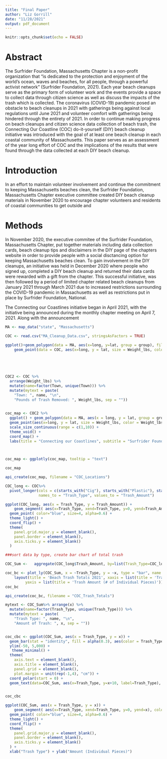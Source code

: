 ```yaml
---
title: "Final Paper"
author: "Liz Gorrill"
date: "11/28/2021"
output: pdf_document
---
```


```r
knitr::opts_chunk$set(echo = FALSE)
```


# Abstract

The Surfrider Foundation, Massachusetts Chapter is a non-profit organization that "is dedicated to the protection and enjoyment of the world's ocean, waves and beaches, for all people, through a powerful activist network" (Surfrider Foundation, 2021). Each year beach cleanups serve as the primary form of volunteer work and the events provide a space to collect data through citizen science as well as discuss the impacts of the trash which is collected. The coronavirus (COVID-19) pandemic posed an obstacle to beach cleanups in 2021 with gatherings being against local regulations until June 2021 and volunteer comfort with gatherings being hindered through the entirety of 2021. In order to continue making progress on beach cleanups and citizen science data collection of beach trash, the Connecting Our Coastline (COC) do-it-yourself (DIY) beach cleanup initiative was introduced with the goal of at least one beach cleanup in each coastal community of Massachusetts. This paper serves as an assessment of the year long effort of COC and the implications of the results that were found through the data collected at each DIY beach cleanup.

# Introduction

In an effort to maintain volunteer involvement and continue the commitment to keeping Massachusetts beaches clean, the Surfrider Foundation, Massachusetts Chapter executive committee created DIY beach cleanup materials in November 2020 to encourage chapter volunteers and residents of coastal communities to get outside and 

# Methods

In November 2020, the executive commitee of the Surfrider Foundation, Massachusetts Chapter, put together materials including data collection cards, beach cleanup tips and disclaimers in the DIY page of the chapters website in order to provide people with a social disctancing option for keeping Massachusetts beaches clean. To gain involvement in the DIY cleanups, an initiative was held in December 2020 where people who signed up, completed a DIY beach cleanup and returned their data cards were rewarded with a gift from the chapter. This successful initiative, was then followed by a period of limited chapter related beach cleanups from January 2021 through March 2021 due to increased restrictions surrounding the COVID-19 pandemic in Massachusetts as well as restrictions put in place by Surfrider Foundation, National.

The Connecting our Coastlines initiative began in April 2021, with the initiative being announced during the monthly chapter meeting on April 7, 2021. Along with the announcement


```r


MA <- map_data("state", "Massachusetts")

COC <- read.csv("MA_Cleanup_Data.csv", stringsAsFactors = TRUE)

ggplot()+geom_polygon(data = MA, aes(x=long, y=lat, group = group), fill = "grey", alpha = 0.6) +
    geom_point(data = COC, aes(x=long, y = lat, size = Weight_lbs, color = Weight_lbs)) + coord_map() + xlab("Longitude") + ylab("Latitude") 
  


 


```

```r

COC2 <- COC %>%
  arrange(Weight_lbs) %>%
  mutate(name=factor(Town, unique(Town))) %>%
  mutate(mytext = paste(
    "Town: ", name, "\n",
    "Pounds of Trash Removed: ", Weight_lbs, sep = ""))
  

coc_map <- COC2 %>%
  ggplot() + geom_polygon(data = MA, aes(x = long, y = lat, group = group), fill = "grey", alpha = 0.6) +
  geom_point(aes(x=long, y = lat, size = Weight_lbs, color = Weight_lbs, text = mytext, alpha = 2)) +
  scale_size_continuous(range = c(1,10)) +
  theme_void() +
  coord_map() + 
  labs(title = "Connecting our Coastlines", subtitle = "Surfrider Foundation Massachusetts Chapter beach cleanup data ", color = "Weight (pounds)")
 


coc_map <- ggplotly(coc_map, tooltip = "text")

coc_map

api_create(coc_map, filename = "COC_Locations")


```

```r

COC_long <- COC%>%
  pivot_longer(cols = c(starts_with("Cig"), starts_with("Plastic"), starts_with("Foam"), starts_with("Ball"), starts_with("Fish"), starts_with("Hyg"), starts_with("Paper"), starts_with("Treated"), starts_with("Wood"), starts_with("Metal"), starts_with("Glass"),  starts_with("Tire"), starts_with("Fire"), starts_with("Tarp"),  starts_with("Shot")),
               names_to = "Trash_Type", values_to = "Trash_Amount") 

ggplot(COC_long, aes(x = Trash_Type, y = Trash_Amount)) + 
    geom_segment( aes(x=Trash_Type, xend=Trash_Type, y=0, yend=Trash_Amount), color="skyblue") +
  geom_point( color="blue", size=4, alpha=0.6) +
  theme_light() +
  coord_flip() +
  theme(
    panel.grid.major.y = element_blank(),
    panel.border = element_blank(),
    axis.ticks.y = element_blank()
  )

###sort data by type, create bar chart of total trash
```



```r
   
  
COC_Sum <-   aggregate(COC_long$Trash_Amount, by=list(Trash_Type=COC_long$Trash_Type), FUN=sum, na.rm = TRUE)

coc_bc <- plot_ly(COC_Sum, x = ~Trash_Type, y = ~x, type = "bar", name = "Trash Type Distribution") %>%
    layout(title = 'Beach Trash Totals 2021', xaxis = list(title = 'Trash Type'), 
         yaxis = list(title = 'Trash Amount (# of Individual Pieces)'))
coc_bc

api_create(coc_bc, filename = "COC_Trash_Totals")

```

```r

mytext <- COC_Sum%>% arrange(x) %>%
  mutate(name=factor(Trash_Type, unique(Trash_Type))) %>%
  mutate(mytext = paste(
    "Trash Type: ", name, "\n",
    "Amount of Trash: ", x, sep = ""))  


coc_cbc <- ggplot(COC_Sum, aes(x = Trash_Type, y = x)) +
  geom_bar(stat = "identity", fill = alpha(0.3), aes(color = Trash_Type))+
  ylim(-50, 5,000) +
   theme_minimal() +
  theme(
    axis.text = element_blank(),
    axis.title = element_blank(),
    panel.grid = element_blank(),
    plot.margin = unit(rep(-1,4), "cm")) +
  coord_polar(start = 0) +
  geom_text(data=COC_Sum, aes(x=Trash_Type, y=x+10, label=Trash_Type), color="black", fontface="bold",alpha=0.6, size=2.5,  inherit.aes = FALSE ) 


coc_cbc

```


```r

ggplot(COC_Sum, aes(x = Trash_Type, y = x)) + 
    geom_segment( aes(x=Trash_Type, xend=Trash_Type, y=0, yend=x), color="skyblue") +
  geom_point( color="blue", size=4, alpha=0.6) +
  theme_light() +
  coord_flip() +
  theme(
    panel.grid.major.y = element_blank(),
    panel.border = element_blank(),
    axis.ticks.y = element_blank()
  ) +
  xlab("Trash Type") + ylab("Amount (Individual Pieces)")


```